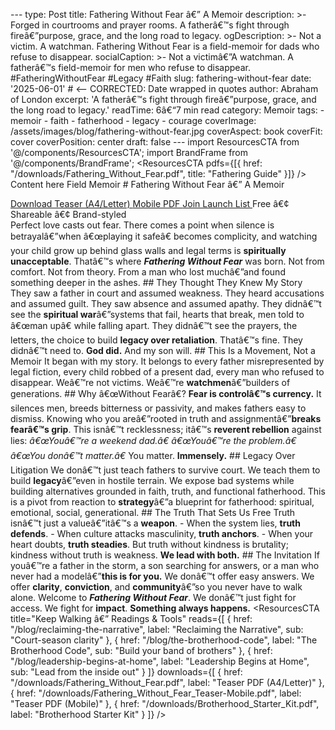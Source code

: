 ﻿--- type: Post title: Fathering Without Fear â€” A Memoir description: >- Forged in courtrooms and prayer rooms. A fatherâ€™s fight through fireâ€”purpose, grace, and the long road to legacy. ogDescription: >- Not a victim. A watchman. Fathering Without Fear is a field-memoir for dads who refuse to disappear. socialCaption: >- Not a victimâ€”A watchman. A fatherâ€™s field-memoir for men who refuse to disappear. #FatheringWithoutFear #Legacy #Faith slug: fathering-without-fear date: '2025-06-01' # <-- CORRECTED: Date wrapped in quotes author: Abraham of London excerpt: 'A fatherâ€™s fight through fireâ€”purpose, grace, and the long road to legacy.' readTime: 6â€“7 min read category: Memoir tags: - memoir - faith - fatherhood - legacy - courage coverImage: /assets/images/blog/fathering-without-fear.jpg coverAspect: book coverFit: cover coverPosition: center draft: false --- import ResourcesCTA from '@/components/ResourcesCTA'; import BrandFrame from '@/components/BrandFrame'; <ResourcesCTA pdfs={[{ href: "/downloads/Fathering_Without_Fear.pdf", title: "Fathering Guide" }]} /> <BrandFrame title="Legacy Tips" subtitle="Key Advice"> Content here </BrandFrame> <HeroEyebrow>Field Memoir</HeroEyebrow> # Fathering Without Fear â€” A Memoir <div className="not-prose mt-4 mb-6 rounded-xl border border-lightGrey bg-warmWhite/70 p-4 shadow-card"> <div className="flex flex-wrap items-center gap-3"> <a href="/downloads/Fathering_Without_Fear.pdf" className="aol-btn rounded-full px-4 py-2"> Download Teaser (A4/Letter) </a> <a href="/downloads/Fathering_Without_Fear_Teaser-Mobile.pdf" className="rounded-full border border-lightGrey px-4 py-2 text-sm hover:bg-warmWhite"> Mobile PDF </a> <a href="/contact" className="rounded-full border border-lightGrey px-4 py-2 text-sm hover:bg-warmWhite"> Join Launch List </a> <span className="text-xs text-[color:var(--color-on-secondary)/0.6]">Free â€¢ Shareable â€¢ Brand-styled</span> </div> </div> <Verse cite="1 John 4:18"> Perfect love casts out fear. </Verse> There comes a point when silence is betrayalâ€”when â€œplaying it safeâ€ becomes complicity, and watching your child grow up behind glass walls and legal terms is **spiritually unacceptable**. Thatâ€™s where ***Fathering Without Fear*** was born. Not from comfort. Not from theory. From a man who lost muchâ€”and found something deeper in the ashes. <Rule /> ## They Thought They Knew My Story They saw a father in court and assumed weakness. They heard accusations and assumed guilt. They saw absence and assumed apathy. <PullLine> They didnâ€™t see the **spiritual war**â€”systems that fail, hearts that break, men told to â€œman upâ€ while falling apart. They didnâ€™t see the prayers, the letters, the choice to build **legacy over retaliation**. </PullLine> Thatâ€™s fine. They didnâ€™t need to. **God did.** And my son will. <Rule /> ## This Is a Movement, Not a Memoir It began with my story. It belongs to every father misrepresented by legal fiction, every child robbed of a present dad, every man who refused to disappear. Weâ€™re not victims. Weâ€™re **watchmen**â€”builders of generations. <Rule /> ## Why â€œWithout Fearâ€? **Fear is controlâ€™s currency.** It silences men, breeds bitterness or passivity, and makes fathers easy to dismiss. Knowing who you areâ€”rooted in truth and assignmentâ€”**breaks fearâ€™s grip**. This isnâ€™t recklessness; itâ€™s **reverent rebellion** against lies: <PullLine subtle> *â€œYouâ€™re a weekend dad.â€ â€œYouâ€™re the problem.â€ â€œYou donâ€™t matter.â€* You matter. **Immensely.** </PullLine> <Rule /> ## Legacy Over Litigation We donâ€™t just teach fathers to survive court. We teach them to build **legacy**â€”even in hostile terrain. We expose bad systems while building alternatives grounded in faith, truth, and functional fatherhood. This is a pivot from reaction to **strategy**â€”a blueprint for fatherhood: spiritual, emotional, social, generational. <Rule /> ## The Truth That Sets Us Free Truth isnâ€™t just a valueâ€”itâ€™s a **weapon**. - When the system lies, **truth defends**. - When culture attacks masculinity, **truth anchors**. - When your heart doubts, **truth steadies**. But truth without kindness is brutality; kindness without truth is weakness. **We lead with both.** <Rule /> ## The Invitation <Note tone="key" title="Join the Movement"> If youâ€™re a father in the storm, a son searching for answers, or a man who never had a modelâ€”**this is for you.** We donâ€™t offer easy answers. We offer **clarity**, **conviction**, and **community**â€”so you never have to walk alone. Welcome to ***Fathering Without Fear***. We donâ€™t just fight for access. We fight for **impact**. **Something always happens.** </Note> <ResourcesCTA title="Keep Walking â€” Readings & Tools" reads={[ { href: "/blog/reclaiming-the-narrative", label: "Reclaiming the Narrative", sub: "Court-season clarity" }, { href: "/blog/the-brotherhood-code", label: "The Brotherhood Code", sub: "Build your band of brothers" }, { href: "/blog/leadership-begins-at-home", label: "Leadership Begins at Home", sub: "Lead from the inside out" } ]} downloads={[ { href: "/downloads/Fathering_Without_Fear.pdf", label: "Teaser PDF (A4/Letter)" }, { href: "/downloads/Fathering_Without_Fear_Teaser-Mobile.pdf", label: "Teaser PDF (Mobile)" }, { href: "/downloads/Brotherhood_Starter_Kit.pdf", label: "Brotherhood Starter Kit" } ]} /> <ShareRow text="Fathering Without Fear: a field-memoir for men who refuse to disappearâ€”truth, legacy, and the long road of presence." hashtags="Fatherhood,Faith,Legacy" />

